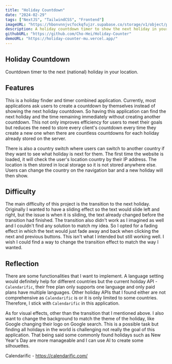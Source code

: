 ```yaml
---
title: "Holiday Countdown"
date: "2024-02-29"
tags: ["NextJS", "TailwindCSS", "Frontend"]
imageURL: "https://hbonvnnjvcfockqfujzr.supabase.co/storage/v1/object/public/Holiday/main.png"
description: A holiday countdown timer to show the next holiday in your location.
githubURL: "https://github.com/Cho-Hei/Holiday-Counter"
demoURL: "https://holiday-counter-mu.vercel.app/"
---
```


## Holiday Countdown

Countdown timer to the next (national) holiday in your location.

## Features

This is a holiday finder and timer combined application. Currently, most applications ask users to create a countdown by themselves instead of showing the next holiday countdown. So having this application can find the next holiday and the time remaining immediately without creating another countdown. This not only improves efficiency for users to meet their goals but reduces the need to store every client's countdown every time they create a new one when there are countless countdowns for each holiday already stored on the server.

There is also a country switch where users can switch to another country if they want to see what holiday is next for them. The first time the website is loaded, it will check the user's location country by their IP address. The location is then stored in local storage so it is not stored anywhere else. Users can change the country on the navigation bar and a new holiday will then show.

## Difficulty

The main difficulty of this project is the transition to the next holiday. Originally I wanted to have a sliding effect so the text would slide left and right, but the issue is when it is sliding, the text already changed before the transition had finished. The transition also didn't work as I imagined as well and I couldn't find any solution to match my idea. So I opted for a fading effect in which the text would just fade away and back when clicking the next and previous buttons. This isn't what I intended but still working well. I wish I could find a way to change the transition effect to match the way I wanted.

<CustomImage src='https://hbonvnnjvcfockqfujzr.supabase.co/storage/v1/object/public/Other/texteffect.gif' alt='Original Text Effect'>

## Reflection

There are some functionalities that I want to implement. A language setting would definitely help for different countries but the current holiday API - `Calendarific`, their free plan only supports one language and only paid plans have multiple languages. Other holiday APIs that I found either are not comprehensive as `Calendarific` is or it is only limited to some countries. Therefore, I stick with `Calendarific` in this application.

As for visual effects, other than the transition that I mentioned above. I also want to change the background to match the theme of the holiday, like Google changing their logo on Google search. This is a possible task but finding all holidays in the world is challenging not really the goal of this application. That being said some commonly found holidays such as New Year's Day are more manageable and I can use AI to create some silhouettes.

Calendarific - https://calendarific.com/
